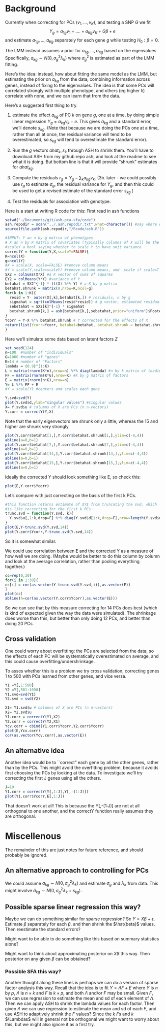 # Background

Currently when correcting for PCs $(v_1,\dots,v_K)$, and
testing a SNP $G$ we
fit $$Y_g = a_{1g} v_1 + .... + a_{Kg} v_K + G \beta + e$$
and estimate $a_{1g},\dots, a_{Kg}$ separately for each gene $g$
while testing $H_0:\beta=0$. 

The LMM instead assumes a prior for $a_{1g},\dots, a_{Kg}$ based
on the eigenvalues. Specifically, $a_{kg} \sim N(0, \sigma_g^2 \lambda_k)$ where $\sigma_g^2$ is estimated as part of the LMM fitting. 

Here's the idea: instead, how about fitting the same model as the LMM, but estimating the prior on $a_{kg}$ from the data, combining information
across genes, instead of fixing to the eigenvalues.
The idea is that some PCs will correlated strongly with multiple phenotype, and others (eg higher $k$) correlate with none, and we can learn that from the data.

Here's a suggested first thing to try.

1. estimate the effect $a_{kg}$ of PC $k$ on gene $g$, one at a time, by doing simple linear regression $Y_g = a_{kg} v_k + e$.
This gives $\hat{a}_{kg}$ and a standard error, we'll denote $s_{kg}$. (Note that because we are doing the PCs one at a time, rather than 
all at once, the residual variance will tend to be overestimated, so $s_{kg}$ will tend to overestimate the standard error).

2. Run the $g$ vectors $ahat_k, s_k$ through ASH to shrink them.
You'll have to download ASH from my github repo ash, and look
at the readme to see what it is doing.
But bottom line is that it will provide "shrunk" estimates for $ahat_{kg}$.

3. Compute the residuals $r_g = Y_g - \sum_k a_{kg} v_k$.
(3b. later - we could possibly use $r_g$ to estimate $\sigma_g$, the residual variance for $Y_g$,
and then this could be used to get a revised estimate of the standard error $s_{kg}$ )

4. Test the residuals for association with genotype.

Here is a start at writing R code for this:
First read in ash functions
```r
setwd("~/Documents/git/ash-pca-sfa/code")
ash.repodir = scan("../.ash.repodir.txt",what=character()) #say where on your computer you have the ash repo
source(file.path(ash.repodir,"/Rcode/ash.R"))
```



```r
#INPUT: Y an n by g matrix of phenotypes
# X an n by K matrix of covariates (Typically columns of X will be the PCs, and K=n since there are n PCs)
#scaleY a bool saying whether to scale Y to have unit variance
correctY = function(Y,X,scaleY=FALSE){
K=ncol(X)
g=ncol(Y)
#X = scale(X, scale=FALSE) #remove column means
#Y = scale(Y,scale=scaleY) #remove column means, and  scale if scale=T
SX2 = colSums(X*X) #a K vector of sums of squares
EY2 = colMeans(Y*Y) #variance of Y
betahat = SX2^{-1} * (t(X) %*% Y) # a K by g matrix
betahat.shrunk = matrix(0,nrow=K,ncol=g)
for(k in 1:K){
  resid = Y- outer(X[,k],betahat[k,]) # residuals, n by g
  sigmahat = sqrt(colMeans(resid*resid)) # g vector, estimated residual variances
  sebetahat = SX2[k]^{-1} * sigmahat
  betahat.shrunk[k,] = ash(betahat[k,],sebetahat,prior="uniform")$PosteriorMean
}
Ycorr = Y-X %*% betahat.shrunk # Y corrected for the effects of X 
return(list(Ycorr=Ycorr, betahat=betahat, betahat.shrunk = betahat.shrunk))
}
```

Here we'll simulate some data based on latent factors $Z$
```r
set.seed(124)
n=100  #number of "individuals"
G=1000 #number of "genes"
K=14 # number of "Factors"
lambda = (0.9)^(1:K)
L = matrix(rnorm(K*n),nrow=n) %*% diag(lambda) #n by k matrix of loadings
FF = matrix(rnorm(K*G),nrow=K) #K by g matrix of factors
E = matrix(rnorm(n*G),nrow=n)
Y= L %*% FF + E
#Y = scale(Y) #centers and scales each gene

Y.svd=svd(Y)
plot(Y.svd$d,ylab="singular values") #singular values
X= Y.svd$u # columns of X are PCs (n n-vectors)
Y.corr = correctY(Y,X)
```

Note that the early eigenvectors are shrunk only a little, whereas
the 15 and higher are shrunk very strongly
```r
plot(Y.corr$betahat[1,],Y.corr$betahat.shrunk[1,],ylim=c(-4,4))
abline(a=0,b=1)
plot(Y.corr$betahat[7,],Y.corr$betahat.shrunk[7,],ylim=c(-4,4))
abline(a=0,b=1)
plot(Y.corr$betahat[14,],Y.corr$betahat.shrunk[14,],ylim=c(-4,4))
abline(a=0,b=1)
plot(Y.corr$betahat[15,],Y.corr$betahat.shrunk[15,],ylim=c(-4,4))
abline(a=0,b=1)
```

Ideally the corrected Y should look something like E, so check this:
```r
plot(E,Y.corr$Ycorr)
```

Let's compare with just correcting on the basis of the first k PCs.
```r
#this function returns estimate of $Y$ from truncating the svd, which
#is like correcting for the first k PCs
trunc.svd = function(Y.svd, k){
  Y.svd$u[,1:k,drop=F] %*% diag(Y.svd$d[1:k,drop=F],nrow=length(Y.svd$d[1:k,drop=F])) %*% t(Y.svd$v[,1:k,drop=F])
}
plot(E,Y-trunc.svd(Y.svd,14))
plot(Y.corr$Ycorr,Y-trunc.svd(Y.svd,14))
```
So it is somewhat similar.

We could use correlation between E and the corrected Y as a measure of 
how well we are doing. (Maybe would be better to do this column by column and look at the average correlation, rather than pooling everything together.)
```r
cc=rep(0,30)
for(i in 1:30){
cc[i] = cor(as.vector(Y-trunc.svd(Y.svd,i)),as.vector(E))
}
plot(cc)
abline(h=cor(as.vector(Y.corr$Ycorr),as.vector(E)))
```
So we can see that by this measure correcting for 14 PCs does best
(which is kind of expected given the way the data were simulated).
The shrinkage does worse than this, but better than only
doing 12 PCs, and better than doing 20 PCs.

## Cross validation

One could worry about overfitting: the
PCs are selected from the data, so the effects of each PC will be systematically overestimated on average, and this
could cause overfitting/undershrinkage.

To asses whether this is a problem we try cross validation, correcting genes 1 to 500 with PCs learned from other genes, and vice versa.


```r
Y1 =Y[,1:500]
Y2 =Y[,501:1000]
Y1.svd=svd(Y1)
Y2.svd = svd(Y2)

X1= Y1.svd$u # columns of X are PCs (n n-vectors)
X2= Y2.svd$u
Y1.corr = correctY(Y1,X2)
Y2.corr = correctY(Y2,X1)
Ycv.corr = cbind(Y1.corr$Ycorr,Y2.corr$Ycorr)
plot(E,Ycv.corr)
cor(as.vector(Ycv.corr),as.vector(E))
```



## An alternative idea

Another idea would be to ``correct" each gene by all the other genes, rather
than by the PCs. This might avoid the overfitting problem, because it avoids first choosing the PCs by looking at the data.
To investigate we'll try correcting the first J genes using all the others.
```r
J=10
Y1.corr = correctY(Y[,1:J],Y[,-(1:J)])
plot(Y1.corr$Ycorr,E[,1:J])
```
That doesn't work at all! This is because the Y[,-(1:J)] are not at all
orthogonal to one another, and the correctY function really assumes they
are orthogonal.

# Miscellenous

The remainder of this are just notes for future reference,
and should probably be ignored.

## An alternative approach to controlling for PCs

We could assume $a_{kg} \sim N(0, \sigma_g^2 \lambda_k)$
and estimate $\sigma_g$ and $\lambda_k$ from data.
This might involve
$\hat{a}_{kg} \sim N(0, \sigma_g^2 \lambda_k + s_{kg})$.


## Possible sparse linear regression this way?

Maybe we can do something similar for sparse regression?
So $Y=X\beta + \epsilon$.
Estimate $\beta$ separately for each $\beta$, and
then shrink the $\hat{beta}$ values. 
Then reestimate the standard errors?

Might want to be able to do something like this based
on summary statistics alone?

Might want to think about approximating posterior
on $X\beta$ this way. Then posterior on any given
$\beta$ can be obtained?


### Possible SFA this way?

Another thought along these lines is perhaps
we can do a version of sparse factor analysis this way.
Recall that the idea is to fit $Y= \Lambda F + E$
where $Y$ is $n$ by $p$, $\Lambda$ is $n \times k$ and $F$ is
$k \times p$, and both $\Lambda$ and/or $F$ may be small.
Given $F$, we can use regression to estimate the mean and sd of each element of $\Lambda$.
Then we can apply ASH to shrink the lambda values for each factor. 
Then given $\Lambda$ we can use regression to estimate the mean and sd of each $F$, and use ASH to adaptively shrink the $F$ values?
Since the $k$ $F$s and $k$ $\Lambdas$ will in general not be orthogonal we might want to worry about this, but we might also ignore it as a first try.



